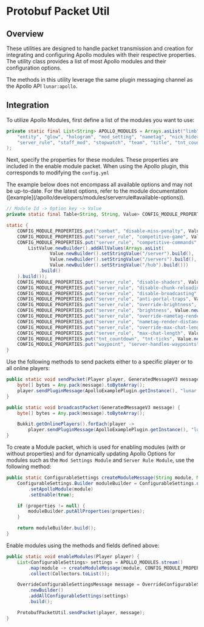 
# Protobuf Packet Util

## Overview

These utilities are designed to handle packet transmission and creation for integrating and configuring Apollo modules with their respective properties. The utility class provides a list of most Apollo modules and their configuration options.

The methods in this utility leverage the same plugin messaging channel as the Apollo API `lunar:apollo`.

## Integration

To utilize Apollo Modules, first define a list of the modules you want to use:

```java
private static final List<String> APOLLO_MODULES = Arrays.asList("limb", "beam", "border", "chat", "colored_fire", "combat", "cooldown",
    "entity", "glow", "hologram", "mod_setting", "nametag", "nick_hider", "notification", "packet_enrichment", "rich_presence",
    "server_rule", "staff_mod", "stopwatch", "team", "title", "tnt_countdown", "transfer", "vignette", "waypoint"
);
```

Next, specify the properties for these modules. These properties are included in the enable module packet. When using the Apollo plugin, this corresponds to modifying the `config.yml`

<Callout type="warning" emoji="⚠️">
  The example below does not encompass all available options and may not be up-to-date.
  For the latest options, refer to the module documentation ([example](/apollo/developers/modules/serverrule#available-options)).
</Callout>

```java
// Module Id -> Option key -> Value
private static final Table<String, String, Value> CONFIG_MODULE_PROPERTIES = HashBasedTable.create();

static {
    CONFIG_MODULE_PROPERTIES.put("combat", "disable-miss-penalty", Value.newBuilder().setBoolValue(false).build());
    CONFIG_MODULE_PROPERTIES.put("server_rule", "competitive-game", Value.newBuilder().setBoolValue(false).build());
    CONFIG_MODULE_PROPERTIES.put("server_rule", "competitive-commands", Value.newBuilder().setListValue(
        ListValue.newBuilder().addAllValues(Arrays.asList(
                Value.newBuilder().setStringValue("/server").build(),
                Value.newBuilder().setStringValue("/servers").build(),
                Value.newBuilder().setStringValue("/hub").build()))
            .build()
    ).build());
    CONFIG_MODULE_PROPERTIES.put("server_rule", "disable-shaders", Value.newBuilder().setBoolValue(false).build());
    CONFIG_MODULE_PROPERTIES.put("server_rule", "disable-chunk-reloading", Value.newBuilder().setBoolValue(false).build());
    CONFIG_MODULE_PROPERTIES.put("server_rule", "disable-broadcasting", Value.newBuilder().setBoolValue(false).build());
    CONFIG_MODULE_PROPERTIES.put("server_rule", "anti-portal-traps", Value.newBuilder().setBoolValue(true).build());
    CONFIG_MODULE_PROPERTIES.put("server_rule", "override-brightness", Value.newBuilder().setBoolValue(false).build());
    CONFIG_MODULE_PROPERTIES.put("server_rule", "brightness", Value.newBuilder().setNumberValue(50).build());
    CONFIG_MODULE_PROPERTIES.put("server_rule", "override-nametag-render-distance", Value.newBuilder().setBoolValue(false).build());
    CONFIG_MODULE_PROPERTIES.put("server_rule", "nametag-render-distance", Value.newBuilder().setNumberValue(64).build());
    CONFIG_MODULE_PROPERTIES.put("server_rule", "override-max-chat-length", Value.newBuilder().setBoolValue(false).build());
    CONFIG_MODULE_PROPERTIES.put("server_rule", "max-chat-length", Value.newBuilder().setNumberValue(256).build());
    CONFIG_MODULE_PROPERTIES.put("tnt_countdown", "tnt-ticks", Value.newBuilder().setNumberValue(80).build());
    CONFIG_MODULE_PROPERTIES.put("waypoint", "server-handles-waypoints", Value.newBuilder().setBoolValue(false).build());
}
```

Use the following methods to send packets either to a specific player or to all online players:

```java
public static void sendPacket(Player player, GeneratedMessageV3 message) {
    byte[] bytes = Any.pack(message).toByteArray();
    player.sendPluginMessage(ApolloExamplePlugin.getInstance(), "lunar:apollo", bytes);
}

public static void broadcastPacket(GeneratedMessageV3 message) {
    byte[] bytes = Any.pack(message).toByteArray();

    Bukkit.getOnlinePlayers().forEach(player ->
        player.sendPluginMessage(ApolloExamplePlugin.getInstance(), "lunar:apollo", bytes));
}
```

To create a Module packet, which is used for enabling modules (with or without properties) and for dynamically updating Apollo Options for modules such as the `Mod Settings Module` and `Server Rule Module`, use the following method:

```java
public static ConfigurableSettings createModuleMessage(String module, Map<String, Value> properties) {
    ConfigurableSettings.Builder moduleBuilder = ConfigurableSettings.newBuilder()
        .setApolloModule(module)
        .setEnable(true);

    if (properties != null) {
        moduleBuilder.putAllProperties(properties);
    }

    return moduleBuilder.build();
}
```

Enable modules using the methods and fields defined above:

```java
public static void enableModules(Player player) {
    List<ConfigurableSettings> settings = APOLLO_MODULES.stream()
        .map(module -> createModuleMessage(module, CONFIG_MODULE_PROPERTIES.row(module)))
        .collect(Collectors.toList());

    OverrideConfigurableSettingsMessage message = OverrideConfigurableSettingsMessage
        .newBuilder()
        .addAllConfigurableSettings(settings)
        .build();

    ProtobufPacketUtil.sendPacket(player, message);
}
```
